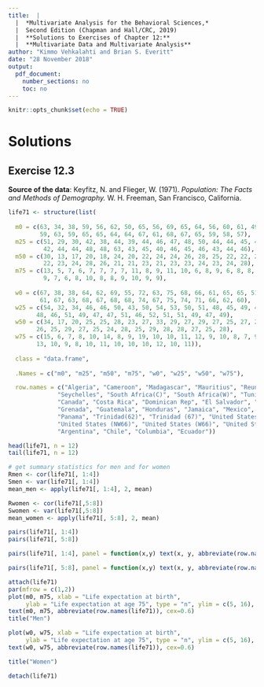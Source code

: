 ```yaml
---
title:  |  
  |  *Multivariate Analysis for the Behavioral Sciences,*
  |  Second Edition (Chapman and Hall/CRC, 2019)
  |  **Solutions to Exercises of Chapter 12:**
  |  **Multivariate Data and Multivariate Analysis**
author: "Kimmo Vehkalahti and Brian S. Everitt"
date: "28 November 2018"
output: 
  pdf_document:
    number_sections: no
    toc: no
---
```


```r
knitr::opts_chunk$set(echo = TRUE)
```

# Solutions

## Exercise 12.3

**Source of the data**: Keyfitz, N. and Flieger, W. (1971). *Population: The Facts and Methods of Demography.* W. H. Freeman, San Francisco, California.

```r
life71 <- structure(list(
  
  m0 = c(63, 34, 38, 59, 56, 62, 50, 65, 56, 69, 65, 64, 56, 60, 61, 49, 
         59, 63, 59, 65, 65, 64, 64, 67, 61, 68, 67, 65, 59, 58, 57), 
  m25 = c(51, 29, 30, 42, 38, 44, 39, 44, 46, 47, 48, 50, 44, 44, 45, 40, 
          42, 44, 44, 48, 48, 63, 43, 45, 40, 46, 45, 46, 43, 44, 46), 
  m50 = c(30, 13, 17, 20, 18, 24, 20, 22, 24, 24, 26, 28, 25, 22, 22, 22, 
          22, 23, 24, 28, 26, 21, 21, 23, 21, 23, 23, 24, 23, 24, 28), 
  m75 = c(13, 5, 7, 6, 7, 7, 7, 7, 11, 8, 9, 11, 10, 6, 8, 9, 6, 8, 8, 14, 
          9, 7, 6, 8, 10, 8, 8, 9, 10, 9, 9), 
  
  w0 = c(67, 38, 38, 64, 62, 69, 55, 72, 63, 75, 68, 66, 61, 65, 65, 51, 
         61, 67, 63, 68, 67, 68, 68, 74, 67, 75, 74, 71, 66, 62, 60), 
  w25 = c(54, 32, 34, 46, 46, 50, 43, 50, 54, 53, 50, 51, 48, 45, 49, 41, 43, 
        48, 46, 51, 49, 47, 47, 51, 46, 52, 51, 51, 49, 47, 49), 
  w50 = c(34, 17, 20, 25, 25, 28, 23, 27, 33, 29, 27, 29, 27, 25, 27, 23, 22,
        26, 25, 29, 27, 25, 24, 28, 25, 29, 28, 28, 27, 25, 28), 
  w75 = c(15, 6, 7, 8, 10, 14, 8, 9, 19, 10, 10, 11, 12, 9, 10, 8, 7, 9, 8, 
        13, 10, 9, 8, 10, 11, 10, 10, 10, 12, 10, 11)), 
  
  class = "data.frame", 
  
  .Names = c("m0", "m25", "m50", "m75", "w0", "w25", "w50", "w75"),

  row.names = c("Algeria", "Cameroon", "Madagascar", "Mauritius", "Reunion",
              "Seychelles", "South Africa(C)", "South Africa(W)", "Tunisia", 
              "Canada", "Costa Rica", "Dominican Rep", "El Salvador", "Greenland", 
              "Grenada", "Guatemala", "Honduras", "Jamaica", "Mexico", "Nicaragua", 
              "Panama", "Trinidad(62)", "Trinidad (67)", "United States (66)", 
              "United States (NW66)", "United States (W66)", "United States (67)", 
              "Argentina", "Chile", "Columbia", "Ecuador"))

head(life71, n = 12)
tail(life71, n = 12)

# get summary statistics for men and for women
Rmen <- cor(life71[, 1:4])
Smen <- var(life71[, 1:4])
mean_men <- apply(life71[, 1:4], 2, mean)

Rwomen <- cor(life71[,5:8])
Swomen <- var(life71[,5:8])
mean_women <- apply(life71[, 5:8], 2, mean)
```
\pagebreak
```r
pairs(life71[, 1:4])
pairs(life71[, 5:8])

pairs(life71[, 1:4], panel = function(x,y) text(x, y, abbreviate(row.names(life71)), cex=0.5))

pairs(life71[, 5:8], panel = function(x,y) text(x, y, abbreviate(row.names(life71)), cex=0.5))

```
\pagebreak
```r
attach(life71)
par(mfrow = c(1,2))
plot(m0, m75, xlab = "Life expectation at birth", 
     ylab = "Life expectation at age 75", type = "n", ylim = c(5, 16), xlim = c(30, 80))
text(m0, m75, abbreviate(row.names(life71)), cex=0.6)
title("Men")

plot(w0, w75, xlab = "Life expectation at birth", 
     ylab = "Life expectation at age 75", type = "n", ylim = c(5, 16), xlim = c(30, 80))
text(w0, w75, abbreviate(row.names(life71)), cex=0.6)

title("Women")

detach(life71)
```
